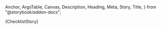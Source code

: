   Anchor,
  ArgsTable,
  Canvas,
  Description,
  Heading,
  Meta,
  Story,
  Title,
} from "@storybook/addon-docs";

<Meta title="@data/Check List" component={AxCheckList} />

<Title>Check List</Title>

<Canvas>
  <Story name="Check List" height="32rem">
    {ChecklistStory}
  </Story>
</Canvas>

<ArgsTable sort="requiredFirst" of={AxCheckList} />

